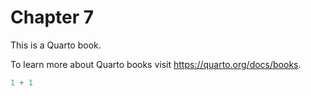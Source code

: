 # Chapter 7

This is a Quarto book.

To learn more about Quarto books visit <https://quarto.org/docs/books>.

```r
1 + 1
```
